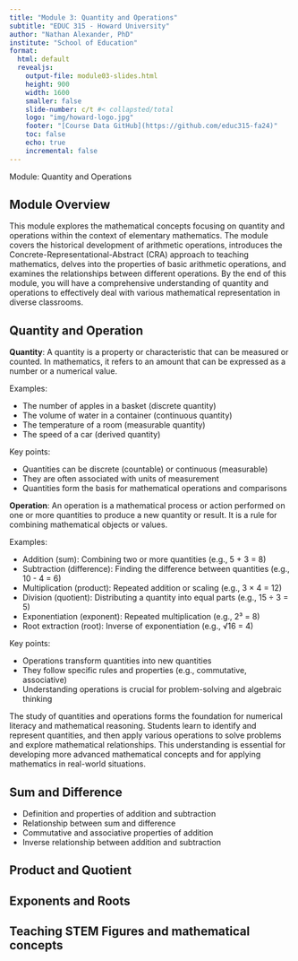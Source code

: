 ```yaml
---
title: "Module 3: Quantity and Operations"
subtitle: "EDUC 315 - Howard University"
author: "Nathan Alexander, PhD"
institute: "School of Education"
format: 
  html: default
  revealjs:
    output-file: module03-slides.html
    height: 900
    width: 1600
    smaller: false
    slide-number: c/t #< collapsted/total
    logo: "img/howard-logo.jpg"
    footer: "[Course Data GitHub](https://github.com/educ315-fa24)"
    toc: false
    echo: true
    incremental: false
---
```


Module: Quantity and Operations

## Module Overview

This module explores the mathematical concepts focusing on quantity and operations within the context of elementary mathematics. The module covers the historical development of arithmetic operations, introduces the Concrete-Representational-Abstract (CRA) approach to teaching mathematics, delves into the properties of basic arithmetic operations, and examines the relationships between different operations. By the end of this module, you will have a comprehensive understanding of quantity and operations to effectively deal with various mathematical representation in diverse classrooms.

## Quantity and Operation

**Quantity**: A quantity is a property or characteristic that can be measured or counted. In mathematics, it refers to an amount that can be expressed as a number or a numerical value.

Examples:

- The number of apples in a basket (discrete quantity)
- The volume of water in a container (continuous quantity)
- The temperature of a room (measurable quantity)
- The speed of a car (derived quantity)

Key points:

- Quantities can be discrete (countable) or continuous (measurable)
- They are often associated with units of measurement
- Quantities form the basis for mathematical operations and comparisons

**Operation**: An operation is a mathematical process or action performed on one or more quantities to produce a new quantity or result. It is a rule for combining mathematical objects or values.

Examples:

- Addition (sum): Combining two or more quantities (e.g., 5 + 3 = 8)
- Subtraction (difference): Finding the difference between quantities (e.g., 10 - 4 = 6)
- Multiplication (product): Repeated addition or scaling (e.g., 3 × 4 = 12)
- Division (quotient): Distributing a quantity into equal parts (e.g., 15 ÷ 3 = 5)
- Exponentiation (exponent): Repeated multiplication (e.g., 2³ = 8)
- Root extraction (root): Inverse of exponentiation (e.g., √16 = 4)

Key points:

- Operations transform quantities into new quantities
- They follow specific rules and properties (e.g., commutative, associative)
- Understanding operations is crucial for problem-solving and algebraic thinking

The study of quantities and operations forms the foundation for numerical literacy and mathematical reasoning. Students learn to identify and represent quantities, and then apply various operations to solve problems and explore mathematical relationships. This understanding is essential for developing more advanced mathematical concepts and for applying mathematics in real-world situations.

## Sum and Difference

- Definition and properties of addition and subtraction
- Relationship between sum and difference
- Commutative and associative properties of addition
- Inverse relationship between addition and subtraction

## Product and Quotient


## Exponents and Roots

## Teaching STEM Figures and mathematical concepts
